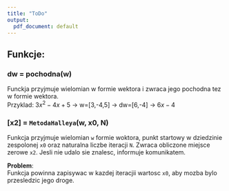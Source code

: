 ```yaml
---
title: "ToDo"
output:
  pdf_document: default
---
```


## Funkcje:
### dw = pochodna(w)
Funckja przyjmuje wielomian w formie wektora i zwraca jego pochodna tez w formie wektora.\
Przyklad: $3x^2 - 4x + 5$ → w=[3,-4,5] → dw=[6,-4] -> $6x - 4$

### [x2] = `MetodaHalleya`(w, x0, N)
Funkcja przyjmuje wielomian `w` formie woktora, punkt startowy w dziedzinie zespolonej `x0` oraz naturalna liczbe iteracji `N`. Zwraca obliczone miejsce zerowe `x2`. Jesli nie udalo sie znalesc, informuje komunikatem.\

**Problem**:\
Funkcja powinna zapisywac w kazdej iteracjii wartosc `x0`, aby mozba bylo przesledzic jego droge.\